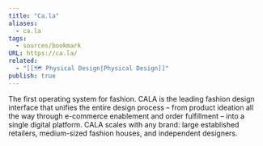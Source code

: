 ```yaml
---
title: "Ca.la"
aliases:
  - ca.la
tags:
  - sources/bookmark
URL: https://ca.la/
related:
  - "[[🗺️ Physical Design|Physical Design]]"
publish: true
---
```

The first operating system for fashion.
CALA is the leading fashion design interface that unifies the entire design process – from product ideation all the way through e-commerce enablement and order fulfillment – into a single digital platform.  CALA scales with any brand: large established retailers, medium-sized fashion houses, and independent designers.